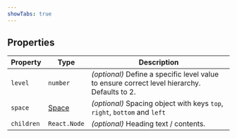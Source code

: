 ```yaml
---
showTabs: true
---
```


## Properties

| Property   | Type                                        | Description                                                                                  |
| ---------- | ------------------------------------------- | -------------------------------------------------------------------------------------------- |
| `level`    | `number`                                    | _(optional)_ Define a specific level value to ensure correct level hierarchy. Defaults to 2. |
| `space`    | [Space](/uilib/components/space/properties) | _(optional)_ Spacing object with keys `top`, `right`, `bottom` and `left`                    |
| `children` | `React.Node`                                | _(optional)_ Heading text / contents.                                                        |
